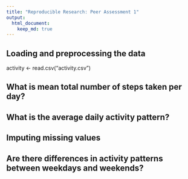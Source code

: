 ```yaml
---
title: "Reproducible Research: Peer Assessment 1"
output: 
  html_document:
    keep_md: true
---
```



## Loading and preprocessing the data
activity <- read.csv("activity.csv")


## What is mean total number of steps taken per day?



## What is the average daily activity pattern?



## Imputing missing values



## Are there differences in activity patterns between weekdays and weekends?
